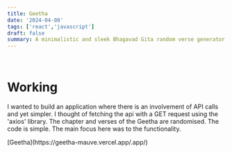 ```yaml
---
title: Geetha
date: '2024-04-08'
tags: ['react','javascript']
draft: false
summary: A minimalistic and sleek Bhagavad Gita random verse generator
---
```


<br/>

# Working

I wanted to build an application where there is an involvement of API calls and yet simpler. I thought of fetching the api with a GET request using the 'axios'
library. The chapter and verses of the Geetha are randomised. The code is simple. The main focus here was to the functionality.

<p style={{ fontFamily: 'Arial', fontSize: '25px' }}>[Geetha](https://geetha-mauve.vercel.app/.app/)</p>

